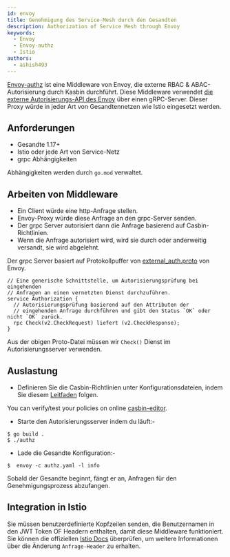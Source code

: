 ```yaml
---
id: envoy
title: Genehmigung des Service-Mesh durch den Gesandten
description: Authorization of Service Mesh through Envoy
keywords:
  - Envoy
  - Envoy-authz
  - Istio
authors:
  - ashish493
---
```




[Envoy-authz](https://github.com/casbin/envoy-authz) ist eine Middleware von Envoy, die externe RBAC & ABAC-Autorisierung durch Kasbin durchführt. Diese Middleware verwendet [die externe Autorisierungs-API des Envoy](https://www.envoyproxy.io/docs/envoy/latest/intro/arch_overview/security/ext_authz_filter.html) über einen gRPC-Server. Dieser Proxy würde in jeder Art von Gesandtennetzen wie Istio eingesetzt werden.

## Anforderungen

- Gesandte 1.17+
- Istio oder jede Art von Service-Netz
- grpc Abhängigkeiten

Abhängigkeiten werden durch `go.mod` verwaltet.

## Arbeiten von Middleware

- Ein Client würde eine http-Anfrage stellen.
- Envoy-Proxy würde diese Anfrage an den grpc-Server senden.
- Der grpc Server autorisiert dann die Anfrage basierend auf Casbin-Richtlinien.
- Wenn die Anfrage autorisiert wird, wird sie durch oder anderweitig versandt, sie wird abgelehnt.

Der grpc Server basiert auf Protokollpuffer von [external_auth.proto](https://github.com/envoyproxy/envoy/blob/master/api/envoy/service/auth/v2alpha/external_auth.proto) von Envoy.

```
// Eine generische Schnittstelle, um Autorisierungsprüfung bei eingehenden
// Anfragen an einen vernetzten Dienst durchzuführen.
service Authorization {
  // Autorisierungsprüfung basierend auf den Attributen der
  // eingehenden Anfrage durchführen und gibt den Status `OK` oder nicht `OK` zurück.
  rpc Check(v2.CheckRequest) liefert (v2.CheckResponse);
}
```
Aus der obigen Proto-Datei müssen wir `Check()` Dienst im Autorisierungsserver verwenden.

## Auslastung
- Definieren Sie die Casbin-Richtlinien unter Konfigurationsdateien, indem Sie diesem [Leitfaden](/docs/how-it-works) folgen.

You can verify/test your policies on online [casbin-editor](/editor).

- Starte den Autorisierungsserver indem du läuft:-
```
$ go build .
$ ./authz 
```
- Lade die Gesandte Konfiguration:-
```
$  envoy -c authz.yaml -l info
```
Sobald der Gesandte beginnt, fängt er an, Anfragen für den Genehmigungsprozess abzufangen.

## Integration in Istio
Sie müssen benutzerdefinierte Kopfzeilen senden, die Benutzernamen in den JWT Token OF Headern enthalten, damit diese Middleware funktioniert. Sie können die offiziellen [Istio Docs](https://istio.io/v1.4/docs/tasks/policy-enforcement/control-headers/) überprüfen, um weitere Informationen über die Änderung `Anfrage-Header` zu erhalten.